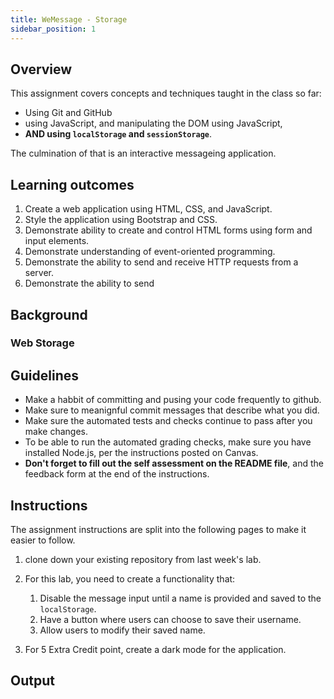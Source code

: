 ```yaml
---
title: WeMessage - Storage
sidebar_position: 1
---
```

## Overview
This assignment covers concepts and techniques taught in the class so far:
- Using Git and GitHub
- using JavaScript, and manipulating the DOM using JavaScript,
- **AND using `localStorage` and `sessionStorage`**.

The culmination of that is an interactive messageing application.

## Learning outcomes
1. Create a web application using HTML, CSS, and JavaScript.
2. Style the application using Bootstrap and CSS. 
3. Demonstrate ability to create and control HTML forms using form and input elements.
4. Demonstrate understanding of event-oriented programming.
6. Demonstrate the ability to send and receive HTTP requests from a server.
7. Demonstrate the ability to send 

## Background
### Web Storage


## Guidelines
* Make a habbit of committing and pusing your code frequently to github.
* Make sure to meanignful commit messages that describe what you did.
* Make sure the automated tests and checks continue to pass after you make changes.
* To be able to run the automated grading checks, make sure you have installed Node.js, per the instructions posted on Canvas.
* **Don't forget to fill out the self assessment on the README file**, and the feedback form at the end of the instructions.

## Instructions
The assignment instructions are split into the following pages to make it easier to follow.
1. clone down your existing repository from last week's lab.
2. For this lab, you need to create a functionality that:
    1. Disable the message input until a name is provided and saved to the `localStorage`.
    2. Have a button where users can choose to save their username.
    3. Allow users to modify their saved name.

3. For 5 Extra Credit point, create a dark mode for the application.


## Output

